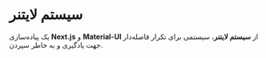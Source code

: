 # سیستم لایتنر

یک پیاده‌سازی **Next.js** و **Material-UI** از **سیستم لایتنر**، سیستمی برای تکرار فاصله‌دار جهت یادگیری و به خاطر سپردن.
